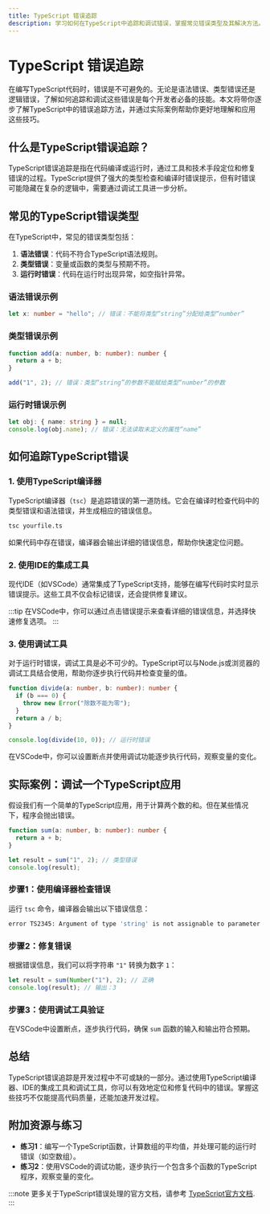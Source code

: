 ```yaml
---
title: TypeScript 错误追踪
description: 学习如何在TypeScript中追踪和调试错误，掌握常见错误类型及其解决方法。
---
```


# TypeScript 错误追踪

在编写TypeScript代码时，错误是不可避免的。无论是语法错误、类型错误还是逻辑错误，了解如何追踪和调试这些错误是每个开发者必备的技能。本文将带你逐步了解TypeScript中的错误追踪方法，并通过实际案例帮助你更好地理解和应用这些技巧。

## 什么是TypeScript错误追踪？

TypeScript错误追踪是指在代码编译或运行时，通过工具和技术手段定位和修复错误的过程。TypeScript提供了强大的类型检查和编译时错误提示，但有时错误可能隐藏在复杂的逻辑中，需要通过调试工具进一步分析。

## 常见的TypeScript错误类型

在TypeScript中，常见的错误类型包括：

1. **语法错误**：代码不符合TypeScript语法规则。
2. **类型错误**：变量或函数的类型与预期不符。
3. **运行时错误**：代码在运行时出现异常，如空指针异常。

### 语法错误示例

```typescript
let x: number = "hello"; // 错误：不能将类型“string”分配给类型“number”
```

### 类型错误示例

```typescript
function add(a: number, b: number): number {
  return a + b;
}

add("1", 2); // 错误：类型“string”的参数不能赋给类型“number”的参数
```

### 运行时错误示例

```typescript
let obj: { name: string } = null;
console.log(obj.name); // 错误：无法读取未定义的属性“name”
```

## 如何追踪TypeScript错误

### 1. 使用TypeScript编译器

TypeScript编译器（`tsc`）是追踪错误的第一道防线。它会在编译时检查代码中的类型错误和语法错误，并生成相应的错误信息。

```bash
tsc yourfile.ts
```

如果代码中存在错误，编译器会输出详细的错误信息，帮助你快速定位问题。

### 2. 使用IDE的集成工具

现代IDE（如VSCode）通常集成了TypeScript支持，能够在编写代码时实时显示错误提示。这些工具不仅会标记错误，还会提供修复建议。

:::tip
在VSCode中，你可以通过点击错误提示来查看详细的错误信息，并选择快速修复选项。
:::

### 3. 使用调试工具

对于运行时错误，调试工具是必不可少的。TypeScript可以与Node.js或浏览器的调试工具结合使用，帮助你逐步执行代码并检查变量的值。

```typescript
function divide(a: number, b: number): number {
  if (b === 0) {
    throw new Error("除数不能为零");
  }
  return a / b;
}

console.log(divide(10, 0)); // 运行时错误
```

在VSCode中，你可以设置断点并使用调试功能逐步执行代码，观察变量的变化。

## 实际案例：调试一个TypeScript应用

假设我们有一个简单的TypeScript应用，用于计算两个数的和。但在某些情况下，程序会抛出错误。

```typescript
function sum(a: number, b: number): number {
  return a + b;
}

let result = sum("1", 2); // 类型错误
console.log(result);
```

### 步骤1：使用编译器检查错误

运行 `tsc` 命令，编译器会输出以下错误信息：

```bash
error TS2345: Argument of type 'string' is not assignable to parameter of type 'number'.
```

### 步骤2：修复错误

根据错误信息，我们可以将字符串 `"1"` 转换为数字 `1`：

```typescript
let result = sum(Number("1"), 2); // 正确
console.log(result); // 输出：3
```

### 步骤3：使用调试工具验证

在VSCode中设置断点，逐步执行代码，确保 `sum` 函数的输入和输出符合预期。

## 总结

TypeScript错误追踪是开发过程中不可或缺的一部分。通过使用TypeScript编译器、IDE的集成工具和调试工具，你可以有效地定位和修复代码中的错误。掌握这些技巧不仅能提高代码质量，还能加速开发过程。

## 附加资源与练习

- **练习1**：编写一个TypeScript函数，计算数组的平均值，并处理可能的运行时错误（如空数组）。
- **练习2**：使用VSCode的调试功能，逐步执行一个包含多个函数的TypeScript程序，观察变量的变化。

:::note
更多关于TypeScript错误处理的官方文档，请参考 [TypeScript官方文档](https://www.typescriptlang.org/docs/).
:::